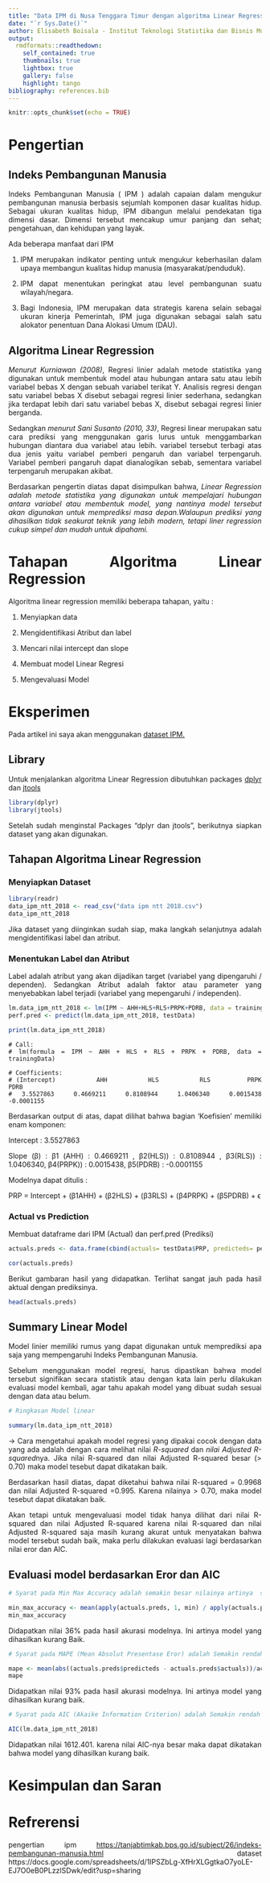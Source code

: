 ```yaml
---
title: "Data IPM di Nusa Tenggara Timur dengan algoritma Linear Regression di R"
date: "`r Sys.Date()`"
author: Elisabeth Boisala - Institut Teknologi Statistika dan Bisnis Muhammadiyah
output:
  rmdformats::readthedown:
    self_contained: true
    thumbnails: true
    lightbox: true
    gallery: false
    highlight: tango
bibliography: references.bib
---
```


```{=html}
<style>
body{
text-align: justify}
</style>
```
```r
knitr::opts_chunk$set(echo = TRUE)
```


# Pengertian

## Indeks Pembangunan Manusia

Indeks Pembangunan Manusia ( IPM ) adalah capaian dalam mengukur pembangunan manusia berbasis sejumlah komponen dasar kualitas hidup. Sebagai ukuran kualitas hidup, IPM dibangun melalui pendekatan tiga dimensi dasar. Dimensi tersebut mencakup umur panjang dan sehat; pengetahuan, dan kehidupan yang layak.

Ada beberapa manfaat dari IPM

1.  IPM merupakan indikator penting untuk mengukur keberhasilan dalam upaya membangun kualitas hidup manusia (masyarakat/penduduk).

2.  IPM dapat menentukan peringkat atau level pembangunan suatu wilayah/negara.

3.  Bagi Indonesia, IPM merupakan data strategis karena selain sebagai ukuran kinerja Pemerintah, IPM juga digunakan sebagai salah satu alokator penentuan Dana Alokasi Umum (DAU).

## Algoritma Linear Regression

*Menurut Kurniawan (2008)*, Regresi linier adalah metode statistika yang digunakan untuk membentuk model atau hubungan antara satu atau lebih variabel bebas X dengan sebuah variabel terikat Y. Analisis regresi dengan satu variabel bebas X disebut sebagai regresi linier sederhana, sedangkan jika terdapat lebih dari satu variabel bebas X, disebut sebagai regresi linier berganda.

Sedangkan *menurut Sani Susanto (2010, 33)*, Regresi linear merupakan satu cara prediksi yang menggunakan garis lurus untuk menggambarkan hubungan diantara dua variabel atau lebih. variabel tersebut terbagi atas dua jenis yaitu variabel pemberi pengaruh dan variabel terpengaruh. Variabel pemberi pangaruh dapat dianalogikan sebab, sementara variabel terpengaruh merupakan akibat.

Berdasarkan pengertin diatas dapat disimpulkan bahwa, *Linear Regression adalah metode statistika yang digunakan untuk mempelajari hubungan antara variabel atau membentuk model, yang nantinya model tersebut akan digunakan untuk memprediksi masa depan.Walaupun prediksi yang dihasilkan tidak seakurat teknik yang lebih modern, tetapi liner regression cukup simpel dan mudah untuk dipahami.*

# Tahapan Algoritma Linear Regression

Algoritma linear regression memiliki beberapa tahapan, yaitu :

1.  Menyiapkan data

2.  Mengidentifikasi Atribut dan label

3.  Mencari nilai intercept dan slope

4.  Membuat model Linear Regresi

5.  Mengevaluasi Model

# Eksperimen

Pada artikel ini saya akan menggunakan [dataset IPM.](https://docs.google.com/spreadsheets/d/1IPSZbLg-XfHrXLGgtkaO7yoLE-EJ7O0eB0PLzzlSDwk/edit?usp=sharing)

## Library

Untuk menjalankan algoritma Linear Regression dibutuhkan packages [dplyr](https://www.rdocumentation.org/packages/dplyr/versions/1.0.10) dan [jtools](https://cran.r-project.org/web/packages/jtools/index.html)

```r
library(dplyr)
library(jtools)
```

Setelah sudah menginstal Packages "dplyr dan jtools", berikutnya siapkan dataset yang akan digunakan.

## Tahapan Algoritma Linear Regression
### Menyiapkan Dataset

```r
library(readr)
data_ipm_ntt_2018 <- read_csv("data ipm ntt 2018.csv")
data_ipm_ntt_2018
```
Jika dataset yang diinginkan sudah siap, maka langkah selanjutnya adalah mengidentifikasi label dan atribut.

### Menentukan Label dan Atribut
Label adalah atribut yang akan dijadikan target (variabel yang dipengaruhi / dependen). Sedangkan Atribut adalah faktor atau parameter yang menyebabkan label terjadi (variabel yang mepengaruhi / independen).

```r
lm.data_ipm_ntt_2018 <- lm(IPM ~ AHH+HLS+RLS+PRPK+PDRB, data = trainingData)
perf.pred <- predict(lm.data_ipm_ntt_2018, testData)

print(lm.data_ipm_ntt_2018)
```

    # Call:
    # lm(formula = IPM ~ AHH + HLS + RLS + PRPK + PDRB, data = trainingData)

    # Coefficients:
    # (Intercept)          AHH          HLS          RLS         PRPK         PDRB  
    #  3.5527863    0.4669211    0.8108944    1.0406340    0.0015438   -0.0001155  

Berdasarkan output di atas, dapat dilihat bahwa bagian ‘Koefisien’ memiliki enam komponen:

Intercept : 3.5527863

Slope (β) : β1 (AHH) : 0.4669211 , β2(HLS)) : 0.8108944 , β3(RLS)) :  1.0406340,  β4(PRPK)) : 0.0015438, β5(PDRB) : -0.0001155 

Modelnya dapat ditulis :

PRP = Intercept + (β1AHH) + (β2HLS) + (β3RLS) + (β4PRPK) + (β5PDRB) + ϵ

### Actual vs Prediction

Membuat dataframe dari IPM (Actual) dan perf.pred (Prediksi)

```r
actuals.preds <- data.frame(cbind(actuals= testData$PRP, predicteds= perf.pred))

cor(actuals.preds)
```

Berikut gambaran hasil yang didapatkan. Terlihat sangat jauh pada hasil aktual dengan prediksinya.

```r
head(actuals.preds)
```
## Summary Linear Model

Model linier memiliki rumus yang dapat digunakan untuk memprediksi apa saja yang mempengaruhi Indeks Pembangunan Manusia.

Sebelum menggunakan model regresi, harus dipastikan bahwa model tersebut signifikan secara statistik atau dengan kata lain perlu dilakukan evaluasi model kembali, agar tahu apakah model yang dibuat sudah sesuai dengan data atau belum.

```r
# Ringkasan Model linear  

summary(lm.data_ipm_ntt_2018)
```

-> Cara mengetahui apakah model regresi yang dipakai cocok dengan data yang ada adalah dengan cara melihat nilai *R-squared* dan *nilai Adjusted R-squared*nya. Jika nilai R-squared dan nilai Adjusted R-squared besar (> 0.70) maka model tesebut dapat dikatakan baik.

Berdasarkan hasil diatas, dapat diketahui bahwa nilai R-squared =  0.9968 dan nilai Adjusted R-squared =0.995. Karena nilainya > 0.70, maka model tesebut dapat dikatakan baik.

Akan tetapi untuk mengevaluasi model tidak hanya dilihat dari nilai R-squared dan nilai Adjusted R-squared karena nilai R-squared dan nilai Adjusted R-squared saja masih kurang akurat untuk menyatakan bahwa model tersebut sudah baik, maka perlu dilakukan evaluasi lagi berdasarkan nilai eror dan AIC.

## Evaluasi model berdasarkan Eror dan AIC

```r

# Syarat pada Min Max Accuracy adalah semakin besar nilainya artinya  semakin baik.

min_max_accuracy <- mean(apply(actuals.preds, 1, min) / apply(actuals.preds, 1, max))
min_max_accuracy
```

Didapatkan nilai 36% pada hasil akurasi modelnya. Ini artinya model yang dihasilkan kurang Baik.

```r

# Syarat pada MAPE (Mean Absolut Presentase Eror) adalah Semakin rendah nilai MAPE maka semakin baik modelnya

mape <- mean(abs((actuals.preds$predicteds - actuals.preds$actuals))/actuals.preds$actuals)
mape
```

Didapatkan nilai 93% pada hasil akurasi modelnya. Ini artinya model yang dihasilkan kurang baik.

```r
# Syarat pada AIC (Akaike Information Criterion) adalah Semakin rendah niali AIC maka semakin baik modelnya

AIC(lm.data_ipm_ntt_2018)
```

Didapatkan nilai 1612.401. karena nilai AIC-nya besar maka dapat dikatakan bahwa model yang dihasilkan kurang baik.


# Kesimpulan dan Saran

# Refrerensi

pengertian ipm <https://tanjabtimkab.bps.go.id/subject/26/indeks-pembangunan-manusia.html>
dataset https://docs.google.com/spreadsheets/d/1IPSZbLg-XfHrXLGgtkaO7yoLE-EJ7O0eB0PLzzlSDwk/edit?usp=sharing

